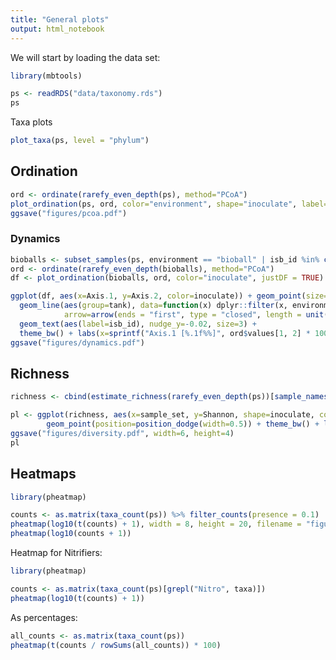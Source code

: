 ```yaml
---
title: "General plots"
output: html_notebook
---
```


We will start by loading the data set:

```r
library(mbtools)

ps <- readRDS("data/taxonomy.rds")
ps
```

Taxa plots

```r
plot_taxa(ps, level = "phylum")
```

## Ordination

```r
ord <- ordinate(rarefy_even_depth(ps), method="PCoA")
plot_ordination(ps, ord, color="environment", shape="inoculate", label="isb_id") + theme_bw()
ggsave("figures/pcoa.pdf")
```

### Dynamics

```r
bioballs <- subset_samples(ps, environment == "bioball" | isb_id %in% c("T0B", "T0Comm"))
ord <- ordinate(rarefy_even_depth(bioballs), method="PCoA")
df <- plot_ordination(bioballs, ord, color="inoculate", justDF = TRUE)

ggplot(df, aes(x=Axis.1, y=Axis.2, color=inoculate)) + geom_point(size=3, alpha=0.5) + 
  geom_line(aes(group=tank), data=function(x) dplyr::filter(x, environment == "bioball"), 
            arrow=arrow(ends = "first", type = "closed", length = unit(0.2, "cm"))) + 
  geom_text(aes(label=isb_id), nudge_y=-0.02, size=3) +
  theme_bw() + labs(x=sprintf("Axis.1 [%.1f%%]", ord$values[1, 2] * 100), y=sprintf("Axis.2 [%.1f%%]", ord$values[2, 2] * 100))
ggsave("figures/dynamics.pdf")
```
## Richness

```r
richness <- cbind(estimate_richness(rarefy_even_depth(ps))[sample_names(ps), ], sample_data(ps))

pl <- ggplot(richness, aes(x=sample_set, y=Shannon, shape=inoculate, color=environment, group=inoculate)) +        
        geom_point(position=position_dodge(width=0.5)) + theme_bw() + labs(x="time point", y="shannon diversity")
ggsave("figures/diversity.pdf", width=6, height=4)
pl
```

## Heatmaps

```r
library(pheatmap)

counts <- as.matrix(taxa_count(ps)) %>% filter_counts(presence = 0.1)
pheatmap(log10(t(counts) + 1), width = 8, height = 20, filename = "figures/heatmap.pdf")
pheatmap(log10(counts + 1))
```

Heatmap for Nitrifiers:

```r
library(pheatmap)

counts <- as.matrix(taxa_count(ps)[grepl("Nitro", taxa)])
pheatmap(log10(t(counts) + 1))
```

As percentages:

```r
all_counts <- as.matrix(taxa_count(ps))
pheatmap(t(counts / rowSums(all_counts)) * 100)
```